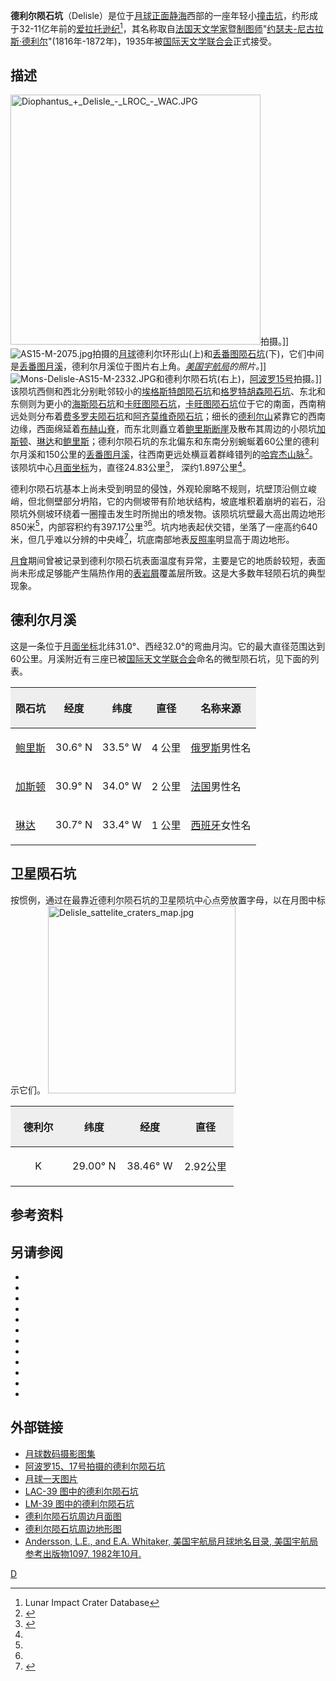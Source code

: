 {{月球环形山信息框|
|名称  =德利尔环形山
|image  = Delisle crater Mons Delisle 4139 h1.jpg
|caption=[[月球轨道器4号|月球轨道器4号]]拍摄的图像
|纬度  = 29.9
|南北    = N
|经度 = 34.6
|东西    = W
|直径  = 25 公里
|深度     = 2.6 公里
|经线= 35
|命名由来= [[约瑟夫-尼古拉斯·德利尔|约瑟夫-尼古拉斯·德利尔]]
}}

'''德利尔陨石坑'''（Delisle）是位于[[月球正面|月球正面]][[静海|静海]]西部的一座年轻小[[撞击坑|撞击坑]]，约形成于32-11亿年前的[[爱拉托逊纪|爱拉托逊纪]]<ref name=LICD>Lunar Impact Crater Database</ref>，其名称取自[[法国|法国]][[天文学家|天文学家]]暨[[地图学|制图师]]"[[约瑟夫-尼古拉斯·德利尔|约瑟夫-尼古拉斯·德利尔]]"(1816年-1872年)，1935年被[[国际天文学联合会|国际天文学联合会]]正式接受。

==描述== 
[[Image:Diophantus_+_Delisle_-_LROC_-_WAC.JPG|400px]]拍摄。]]
[[Image:AS15-M-2075.jpg|thumb]]拍摄的[[月球|月球]]德利尔环形山(上)和[[丢番图陨石坑|丢番图陨石坑]](下)，它们中间是[[丢番图月溪|丢番图月溪]]，德利尔月溪位于图片右上角。''[[美国宇航局|美国宇航局]]的照片。'']]
[[Image:Mons-Delisle-AS15-M-2332.JPG|thumb]]和德利尔陨石坑(右上)，[[阿波罗15号|阿波罗15号]]拍摄。]] 
该陨坑西侧和西北分别毗邻较小的[[埃格斯特朗陨石坑|埃格斯特朗陨石坑]]和[[格罗特胡森陨石坑|格罗特胡森陨石坑]]、东北和东侧则为更小的[[海斯陨石坑|海斯陨石坑]]和[[卡旺图陨石坑|卡旺图陨石坑]]，[[卡旺图陨石坑|卡旺图陨石坑]]位于它的南面，西南稍远处则分布着[[费多罗夫陨石坑|费多罗夫陨石坑]]和[[阿齐莫维奇陨石坑|阿齐莫维奇陨石坑]]；细长的[[德利尔山_(月球)|德利尔山]]紧靠它的西南边缘，西面绵延着[[布赫山脊|布赫山脊]]，而东北则矗立着[[鲍里斯断崖|鲍里斯断崖]]及散布其周边的小陨坑[[加斯顿陨石坑|加斯顿]]、[[琳达陨石坑|琳达]]和[[鲍里斯陨石坑|鲍里斯]]；德利尔陨石坑的东北偏东和东南分别蜿蜒着60公里的德利尔月溪和150公里的[[丢番图月溪|丢番图月溪]]，往西南更远处横亘着群峰错列的[[哈宾杰山脉|哈宾杰山脉]]<ref>{{Cite web |url=http://planetarynames.wr.usgs.gov/images/Lunar/lac_39_wac.pdf |title=Crater Watt on the map LAC-39. |accessdate=2017-11-24 |archive-date=2016-04-18 |archive-url=https://web.archive.org/web/20160418093127/http://planetarynames.wr.usgs.gov/images/Lunar/lac_39_wac.pdf |dead-url=no }}</ref>。
该陨坑中心[[月面坐标|月面坐标]]为{{Coord|29.98|N|34.68|E|globe:Moon|nogoogle=1|noosm=1}}，直径24.83公里<ref>{{Cite web |url=http://planetarynames.wr.usgs.gov/Feature/1472 |title=Directory of the International Astronomical Union |accessdate=2017-11-24 |archive-date=2017-12-01 |archive-url=https://web.archive.org/web/20171201131233/https://planetarynames.wr.usgs.gov/Feature/1472 |dead-url=no }}</ref>，
深约1.897公里<ref name=LICD/>。

德利尔陨石坑基本上尚未受到明显的侵蚀，外观轮廓略不规则，坑壁顶沿侧立峻峭，但北侧壁部分坍陷，它的内侧坡带有阶地状结构，坡底堆积着崩坍的岩石，沿陨坑外侧坡环绕着一圈撞击发生时所抛出的喷发物。该陨坑坑壁最大高出周边地形850米<ref name="LICD"/>，内部容积约有397.17公里<sup>3</sup><ref name="LICD"/>。坑内地表起伏交错，坐落了一座高约640米，但几乎难以分辨的中央峰<ref>{{Cite web |url=http://the-moon.wikispaces.com/Delisle |title=Description of the crater on the site The Moon-Wiki |accessdate=2017-11-24 |archive-date=2013-01-05 |archive-url=https://archive.is/20130105070731/http://the-moon.wikispaces.com/Delisle |dead-url=no }}</ref>，坑底南部地表[[反照率|反照率]]明显高于周边地形。

[[月食|月食]]期间曾被记录到德利尔陨石坑表面温度有异常，主要是它的地质龄较短，表面尚未形成足够能产生隔热作用的[[表岩屑|表岩屑]]覆盖层所致。这是大多数年轻陨石坑的典型现象。

==德利尔月溪==
这是一条位于[[月面坐标|月面坐标]]北纬31.0°、西经32.0°的弯曲月沟。它的最大直径范围达到60公里。月溪附近有三座已被[[国际天文学联合会|国际天文学联合会]]命名的微型陨石坑，见下面的列表。
{| class="wikitable"
!style="background:#eeeeee;" |陨石坑
!style="background:#eeeeee;" |经度
!style="background:#eeeeee;" |纬度
!style="background:#eeeeee;" |直径
!style="background:#eeeeee;" |名称来源
|-
|[[鲍里斯陨石坑|鲍里斯]]
|align="right"|30.6° N
|align="right"|33.5° W
|align="right"|4 公里
|[[俄语|俄罗斯]]男性名
|-
|[[加斯顿陨石坑|加斯顿]]
|align="right"|30.9° N
|align="right"|34.0° W
|align="right"|2 公里
|[[法语|法国]]男性名
|-
|[[琳达陨石坑|琳达]]
|align="right"|30.7° N
|align="right"|33.4° W
|align="right"|1 公里
|[[西班牙语|西班牙]]女性名
|}

==卫星陨石坑==
按惯例，通过在最靠近德利尔陨石坑的卫星陨坑中心点旁放置字母，以在月图中标示它们。
[[Image:Delisle_sattelite_craters_map.jpg|300px]]
{| class="wikitable"
!width="25%" style="background:#eeeeee;" |德利尔 
!width="25%" style="background:#eeeeee;" |纬度
!width="25%" style="background:#eeeeee;" |经度
!width="25%" style="background:#eeeeee;" |直径
|-
|align="center"|K
|align="center"|29.00° N
|align="center"|38.46° W
|align="center"|2.92公里
|}{{clear}}
==参考资料==
{{Reflist}}

==另请参阅==
{{refbegin}}
* {{cite book
  | last1 = Andersson
  | first1 = L. E.
  | last2 = Whitaker
  | first2 = E. A.
  | authorlink2 = 尤恩·惠特克
  | date = 1982
  | title = [[美国宇航局|美国宇航局]]月球命名目录
  | publisher = NASA RP-1097
  | ref = harv
  }}
* {{cite web
  | last = Blue
  | first = Jennifer
  | date = July 25, 2007
  | title = Gazetteer of Planetary Nomenclature
  | publisher = [[United_States_Geological_Survey|USGS]]
  | url = http://planetarynames.wr.usgs.gov/
  | accessdate = 2007-08-05
  | ref = harv
  | archive-date = 2013-02-13
  | archive-url = https://www.webcitation.org/6EOCinkK0?url=http://planetarynames.wr.usgs.gov/
  | dead-url = no
  }}
* {{cite book
  | last1 = Bussey
  | first1 = B.
  | authorlink1 = Ben Bussey
  | last2 = Spudis
  | first2 = P.
  | authorlink2 = Paul Spudis
  | date = 2004
  | title = The Clementine Atlas of the Moon
  | publisher = Cambridge University Press
  | location = New York
  | isbn = 978-0-521-81528-4
  | ref = harv
  }}
* {{cite book
  | last1 = Cocks
  | first1 = Elijah E.
  | last2 = Cocks
  | first2 = Josiah C.
  | date = 1995
  | title = Who's Who on the Moon: A Biographical Dictionary of Lunar Nomenclature
  | url = https://archive.org/details/isbn_9780936389271
  | publisher = Tudor Publishers
  | isbn = 978-0-936389-27-1
  | ref = harv
  }}
* {{cite web
  | last = McDowell
  | first = Jonathan
  | date = July 15, 2007
  | url = http://host.planet4589.org/astro/lunar/
  | title = Lunar Nomenclature
  | publisher = Jonathan's Space Report
  | accessdate = 2007-10-24
  | ref = harv
  | archive-date = 2018-12-25
  | archive-url = https://web.archive.org/web/20181225170156/http://host.planet4589.org/astro/lunar/
  | dead-url = no
  }}
* {{cite journal| last1 = Menzel| first1 = D. H.| last2 = Minnaert| first2 = M.| last3 = Levin| first3 = B.| last4 = Dollfus| first4 = A.| last5 = Bell| first5 = B.| title = Report on Lunar Nomenclature by the Working Group of Commission 17 of the IAU| doi = 10.1007/BF00171763| journal = Space Science Reviews| volume = 12| issue = 2| pages = 136–186| year = 1971| pmid = | pmc =| bibcode = 1971SSRv...12..136M| ref = harv}}
* {{cite book
  | first = Patrick
  | last = Moore
  | authorlink = Patrick Moore
  | date = 2001
  | title = On the Moon
  | url = https://archive.org/details/patrickmooreonmo00patr
  | publisher = Sterling Publishing Co
  | isbn = 978-0-304-35469-6
  | ref = harv
  }}
* {{cite book
  | first = Fred W.
  | last = Price
  | date = 1988
  | title = The Moon Observer's Handbook
  | publisher = Cambridge University Press
  | isbn = 978-0-521-33500-3
  | ref = harv
  }}
* {{cite book
  | last = Rükl
  | first = Antonín
  | authorlink = Antonín Rükl
  | date = 1990
  | title = Atlas of the Moon
  | publisher = Kalmbach Books
  | isbn = 978-0-913135-17-4
  | ref = harv
  }}
* {{cite book
  | last = Webb
  | first = Rev. T. W.
  | authorlink = Thomas William Webb
  | date = 1962
  | title = Celestial Objects for Common Telescopes
  | url = https://archive.org/details/celestialobjects00webb
  | edition = 6th revised
  | publisher = Dover
  | isbn = 978-0-486-20917-3
  | ref = harv
  }}
* {{cite book
  | first = Ewen A.
  | last = Whitaker
  | authorlink = Ewen Whitaker
  | date = 1999
  | title = Mapping and Naming the Moon
  | publisher = Cambridge University Press
  | isbn = 978-0-521-62248-6
  | ref = harv
  }}
* {{cite book
  | first = Peter T.
  | last = Wlasuk
  | date = 2000
  | title = Observing the Moon
  | publisher = Springer
  | isbn = 978-1-85233-193-1
  | ref = harv
 }}
==外部链接==
* [http://www.lpi.usra.edu/resources/lunar_orbiter/bin/srch_nam.shtml?Delisle%7C0 月球数码摄影图集] {{Wayback|url=http://www.lpi.usra.edu/resources/lunar_orbiter/bin/srch_nam.shtml?Delisle%7C0 |date=20180530170447 }}
* [http://www.lpi.usra.edu/resources/apollo/search/feature/?feature=Delisle 阿波罗15、17号拍摄的德利尔陨石坑] {{Wayback|url=http://www.lpi.usra.edu/resources/apollo/search/feature/?feature=Delisle |date=20180601211059 }}
* [https://web.archive.org/web/20140907234640/http://www.lpod.org/?m=20061209 月球一天图片]
* [http://www.lpi.usra.edu/resources/mapcatalog/LAC/lac39/ LAC-39 图中的德利尔陨石坑] {{Wayback|url=http://www.lpi.usra.edu/resources/mapcatalog/LAC/lac39/ |date=20170728212352 }}
* [http://www.lpi.usra.edu/resources/mapcatalog/LM/lm39/ LM-39 图中的德利尔陨石坑] {{Wayback|url=http://www.lpi.usra.edu/resources/mapcatalog/LM/lm39/ |date=20170506105019 }}
* [http://www.lpi.usra.edu/resources/mapcatalog/usgs/I465/ 德利尔陨石坑周边月面图] {{Wayback|url=http://www.lpi.usra.edu/resources/mapcatalog/usgs/I465/ |date=20180530163149 }}
* [https://web.archive.org/web/20141226192919/http://www.lpi.usra.edu/resources/mapcatalog/LTO/lto39b2_1/ 德利尔陨石坑周边地形图]
* [http://planet4589.org/astro/lunar/RP-1097.pdf Andersson, L.E., and E.A. Whitaker, 美国宇航局月球地名目录, 美国宇航局参考出版物1097, 1982年10月.] {{Wayback|url=http://planet4589.org/astro/lunar/RP-1097.pdf |date=20141006125838 }}

[[Category:月球环形山|D]]
{{月球環形山 (C-F)}}